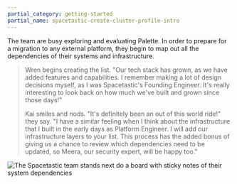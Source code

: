 ```yaml
---
partial_category: getting-started
partial_name: spacetastic-create-cluster-profile-intro
---
```


The team are busy exploring and evaluating Palette. In order to prepare for a migration to any external platform, they
begin to map out all the dependencies of their systems and infrastructure.

> Wren begins creating the list. "Our tech stack has grown, as we have added features and capabilities. I remember
> making a lot of design decisions myself, as I was Spacetastic's Founding Engineer. It's really interesting to look
> back on how much we've built and grown since those days!"
>
> Kai smiles and nods. "It's definitely been an out of this world ride!" they say. "I have a similar feeling when I
> think about the infrastructure that I built in the early days as Platform Engineer. I will add our infrastructure
> layers to your list. This process has the added bonus of giving us a chance to review which dependencies need to be
> updated, so Meera, our security expert, will be happy too."

![The Spacetastic team stands next do a board with sticky notes of their system dependencies](/getting-started/getting-started_create-cluster-profile_system-dependencies.webp)
